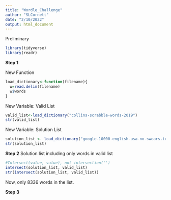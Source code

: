 ```yaml
---
title: "Wordle_Challenge"
author: "SLCornett"
date: "2/10/2022"
output: html_document
---
```

Preliminary
```r
library(tidyverse)
library(readr)
```
**Step 1**

New Function
```r
load_dictionary<-function(filename){
  w=read.delim(filename)
  w$words
} 
```
New Variable: Valid List
```r
valid_list<-load_dictionary("collins-scrabble-words-2019")
str(valid_list)
```
New Variable: Solution List
```r
solution_list <- load_dictionary("google-10000-english-usa-no-swears.txt")
str(solution_list)
```
**Step 2**
Solution list including only words in valid list
```r
#Intersect(value, value), not intersection('')
intersect(solution_list, valid_list)
str(intersect(solution_list, valid_list)) 
```
Now, only 8336 words in the list. 

**Step 3**
```r

```
